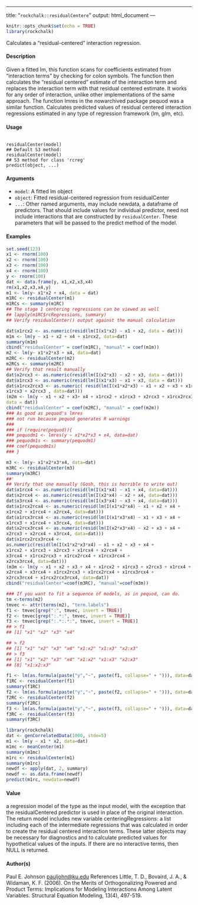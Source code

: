 
---

title: "``rockchalk::residualCentere``"
output: html_document
---



```{r setup, include=FALSE}
knitr::opts_chunk$set(echo = TRUE)
library(rockchalk)
```

Calculates a "residual-centered" interaction regression.

#### Description

Given a fitted lm, this function scans for coefficients estimated from "interaction terms" by checking for colon symbols. The function then calculates the "residual centered" estimate of the interaction term and replaces the interaction term with that residual centered estimate. It works for any order of interaction, unlike other implementations of the same approach. The function lmres in the nowarchived package pequod was a similar function. Calculates predicted values of residual centered interaction regressions estimated in any type of regression framework (lm, glm, etc).

#### Usage
<pre><code>
residualCenter(model)
## Default S3 method:
residualCenter(model)
## S3 method for class 'rcreg'
predict(object, ...)
</code></pre>

#### Arguments

* ``model``:  A fitted lm object
* ``object``: Fitted residual-centered regression from residualCenter
* ``...``: Other named arguments, may include newdata, a dataframe of predictors. That should include values for individual predictor, need not include interactions that are constructed by ``residualCenter``. These parameters that will be passed to the predict method of the model.


#### Examples
```{r}
set.seed(123)
x1 <- rnorm(100)
x2 <- rnorm(100)
x3 <- rnorm(100)
x4 <- rnorm(100)
y <- rnorm(100)
dat <- data.frame(y, x1,x2,x3,x4)
rm(x1,x2,x3,x4,y)
m1 <- lm(y~ x1*x2 + x4, data = dat)
m1RC <- residualCenter(m1)
m1RCs <- summary(m1RC)
## The stage 1 centering regressions can be viewed as well
## lapply(m1RC$rcRegressions, summary)
## Verify residualCenter() output against the manual calculation
```

```{r}
dat$x1rcx2 <- as.numeric(resid(lm(I(x1*x2) ~ x1 + x2, data = dat)))
m1m <- lm(y ~ x1 + x2 + x4 + x1rcx2, data=dat)
summary(m1m)
cbind("residualCenter" = coef(m1RC), "manual" = coef(m1m))
m2 <- lm(y~ x1*x2*x3 + x4, data=dat)
m2RC <- residualCenter(m2)
m2RCs <- summary(m2RC)
## Verify that result manually
dat$x2rcx3 <- as.numeric(resid(lm(I(x2*x3) ~ x2 + x3, data = dat)))
dat$x1rcx3 <- as.numeric(resid(lm(I(x1*x3) ~ x1 + x3, data = dat)))
dat$x1rcx2rcx3 <- as.numeric( resid(lm(I(x1*x2*x3) ~ x1 + x2 + x3 + x1rcx2 +
x1rcx3 + x2rcx3 , data=dat)))
(m2m <- lm(y ~ x1 + x2 + x3+ x4 + x1rcx2 + x1rcx3 + x2rcx3 + x1rcx2rcx3,
data = dat))
cbind("residualCenter" = coef(m2RC), "manual" = coef(m2m))
### As good as pequod's lmres
### not run because pequod generates R warnings
###
### if (require(pequod)){
### pequodm1 <- lmres(y ~ x1*x2*x3 + x4, data=dat)
### pequodm1s <- summary(pequodm1)
### coef(pequodm1s)
### }
```

```{r}
m3 <- lm(y~ x1*x2*x3*x4, data=dat)
m3RC <- residualCenter(m3)
summary(m3RC)
##'
## Verify that one manually (Gosh, this is horrible to write out)
dat$x1rcx4 <- as.numeric(resid(lm(I(x1*x4) ~ x1 + x4, data=dat)))
dat$x2rcx4 <- as.numeric(resid(lm(I(x2*x4) ~ x2 + x4, data=dat)))
dat$x3rcx4 <- as.numeric(resid(lm(I(x3*x4) ~ x3 + x4, data=dat)))
dat$x1rcx2rcx4 <- as.numeric(resid(lm(I(x1*x2*x4) ~ x1 + x2 + x4 +
x1rcx2 + x1rcx4 + x2rcx4, data=dat)))
dat$x1rcx3rcx4 <- as.numeric(resid(lm(I(x1*x3*x4) ~ x1 + x3 + x4 +
x1rcx3 + x1rcx4 + x3rcx4, data=dat)))
dat$x2rcx3rcx4 <- as.numeric(resid(lm(I(x2*x3*x4) ~ x2 + x3 + x4 +
x2rcx3 + x2rcx4 + x3rcx4, data=dat)))
dat$x1rcx2rcx3rcx4 <-
as.numeric(resid(lm(I(x1*x2*x3*x4) ~ x1 + x2 + x3 + x4 +
x1rcx2 + x1rcx3 + x2rcx3 + x1rcx4 + x2rcx4 +
x3rcx4 + x1rcx2rcx3 + x1rcx2rcx4 + x1rcx3rcx4 +
x2rcx3rcx4, data=dat)))
(m3m <- lm(y ~ x1 + x2 + x3 + x4 + x1rcx2 + x1rcx3 + x2rcx3 + x1rcx4 +
x2rcx4 + x3rcx4 + x1rcx2rcx3 + x1rcx2rcx4 + x1rcx3rcx4 +
x2rcx3rcx4 + x1rcx2rcx3rcx4, data=dat))
cbind("residualCenter"=coef(m3RC), "manual"=coef(m3m))
```

```{r}
### If you want to fit a sequence of models, as in pequod, can do.
tm <-terms(m2)
tmvec <- attr(terms(m2), "term.labels")
f1 <- tmvec[grep(":", tmvec, invert = TRUE)]
f2 <- tmvec[grep(":.*:", tmvec, invert = TRUE)]
f3 <- tmvec[grep(":.*:.*:", tmvec, invert = TRUE)]
## > f1
## [1] "x1" "x2" "x3" "x4"

## > f2
## [1] "x1" "x2" "x3" "x4" "x1:x2" "x1:x3" "x2:x3"
## > f3
## [1] "x1" "x2" "x3" "x4" "x1:x2" "x1:x3" "x2:x3"
## [8] "x1:x2:x3"
```

```{r}
f1 <- lm(as.formula(paste("y","~", paste(f1, collapse=" + "))), data=dat)
f1RC <- residualCenter(f1)
summary(f1RC)
f2 <- lm(as.formula(paste("y","~", paste(f2, collapse=" + "))), data=dat)
f2RC <- residualCenter(f2)
summary(f2RC)
f3 <- lm(as.formula(paste("y","~", paste(f3, collapse=" + "))), data=dat)
f3RC <- residualCenter(f3)
summary(f3RC)
```

```{r}
library(rockchalk)
dat <- genCorrelatedData(1000, stde=5)
m1 <- lm(y ~ x1 * x2, data=dat)
m1mc <- meanCenter(m1)
summary(m1mc)
m1rc <- residualCenter(m1)
summary(m1rc)
newdf <- apply(dat, 2, summary)
newdf <- as.data.frame(newdf)
predict(m1rc, newdata=newdf)
```

#### Value
a regression model of the type as the input model, with the exception that the residualCentered predictor is used in place of the original interaction. The return model includes new variable centeringRegressions:
a list including each of the intermediate regressions that was calculated in order to create the residual centered interaction terms. These latter objects may be necessary for diagnostics and to calculate predicted values for hypothetical values of the inputs. If there are no interactive terms, then NULL is returned.

#### Author(s)
Paul E. Johnson <pauljohn@ku.edu>
References
Little, T. D., Bovaird, J. A., & Widaman, K. F. (2006). On the Merits of Orthogonalizing Powered
and Product Terms: Implications for Modeling Interactions Among Latent Variables. Structural
Equation Modeling, 13(4), 497-519.
